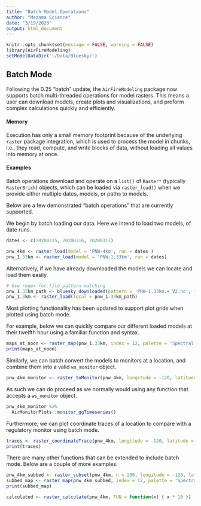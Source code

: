 ```yaml
---
title: "Batch Model Operations"
author: "Mazama Science"
date: "3/19/2020"
output: html_document
---
```

```r
knitr::opts_chunk$set(message = FALSE, warning = FALSE)
library(AirFireModeling)
setModelDataDir('~/Data/Bluesky/')
```

## Batch Mode 
Following the 0.25 "batch" update, the `AirFireModeling` package now supports batch multi-threaded operations for model rasters. This means a user can download models, create plots and visualizations, and preform complex calculations quickly and efficiently. 

#### Memory 
Execution has only a small memory footprint because of the underlying `raster` package integration, which is used to process the model in chunks, i.e., they read, compute, and write blocks of data, without loading all values into memory at once. 

#### Examples
Batch operations download and operate on a `list()` of `Raster*` (typically `RasterBrick`) objects, which can be loaded via `raster_load()` when we provide either multiple dates, models, or paths to models.    

Below are a few demonstrated "batch operations" that are currently supported. 

We begin by batch loading our data. Here we intend to load two models, of date runs. 

```r
dates <- c(20200315, 20200316, 20200317)

pnw_4km <- raster_load(model = 'PNW-4km', run = dates )
pnw_1.33km <- raster_load(model = 'PNW-1.33km', run = dates)
```

Alternatively, if we have already downloaded the models we can locate and load them easily. 

```r
# Use regex for file pattern matching
pnw_1.33km_path <- bluesky_downloaded(pattern = 'PNW-1.33km.+_V2.nc', full = TRUE)
pnw_1.3km <- raster_load(local = pnw_1.33km_path)
```

Most plotting functionality has been updated to support plot grids when plotted using batch mode. 

For example, below we can quickly compare our different loaded models at their twelfth hour using a familiar function and syntax. 
```r
maps_at_noon <- raster_map(pnw_1.33km, index = 12, palette = 'Spectral')
print(maps_at_noon)
```

Similarly, we can batch convert the models to monitors at a location, and combine them into a valid `ws_monitor` object. 

```r
pnw_4km_monitor <- raster_toMonitor(pnw_4km, longitude = -120, latitude = 45)
```

As such we can do proceed as we normally would using any function that accepts a `ws_monitor` object.

```r
pnw_4km_monitor %>%  
  AirMonitorPlots::monitor_ggTimeseries()
```

Furthermore, we can plot coordinate traces of a location to compare with a regulatory monitor using batch mode.

```r
traces <- raster_coordinateTrace(pnw_4km, longitude = -120, latitude = 45)
print(traces)
```

There are many other functions that can be extended to include batch mode. Below are a couple of more examples. 
```r
pnw_4km_subbed <- raster_subset(pnw_4km, n = 200, longitude = -120, latitude = 45)
subbed_map <- raster_map(pnw_4km_subbed, index = 12, palette = 'Spectral')
print(subbed_map)
```

```r
calculated <- raster_calculate(pnw_4km, FUN = function(x) { x * 10 })
```
